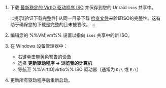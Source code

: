 1. 下载 [最新稳定的 VirtIO 驱动程序 ISO](https://fedorapeople.org/groups/virt/virtio-win/direct-downloads/stable-virtio/virtio-win.iso) 并保存到您的 Unraid `isos` 共享中。

   :::提示[验证下载完整性]
   从同一目录下载 [检查文件](https://fedorapeople.org/groups/virt/virtio-win/direct-downloads/stable-virtio/CHECKSUM)来验证ISO的完整性。这有助于确保您的下载是完整的且未被篡改。
   :::

2. 编辑您的 %%VM|vm%% 设置以指向 `isos` 共享中的新 ISO。

3. 在 Windows 设备管理器中：
   - 右键单击带黄色警告的设备
   - 选择 **更新驱动程序 → 浏览我的计算机**
   - 导航至 %%VirtIO|virtio%% ISO 驱动器（通常为 `D:\` 或 `E:\`）

4. 更新所有驱动程序后重新启动。
